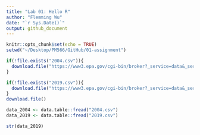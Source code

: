 ```yaml
---
title: "Lab 01: Hello R"
author: "Flemming Wu"
date: "`r Sys.Date()`"
output: github_document
---
```


```r
knitr::opts_chunk$set(echo = TRUE)
setwd("~/Desktop/PM566/GitHub/01-assignment")
```

```r
if(!file.exists("2004.csv")){
  download.file("https://www3.epa.gov/cgi-bin/broker?_service=data&_server=134.67.99.91&_port=4083&_sessionid=nI/i5nXSR52&_PROGRAM=dataprog.ad_viz_plotval_getdata.sas", destfile = "2004.csv", method="curl", timeout = 60)
}

if(!file.exists("2019.csv")){
  download.file("https://www3.epa.gov/cgi-bin/broker?_service=data&_server=134.67.99.91&_port=4089&_sessionid=zLNsslXSR52&_PROGRAM=dataprog.ad_viz_plotval_getdata.sas", destfile = "2019.csv", method="curl", timeout=60)
}
download.file()

data_2004 <- data.table::fread("2004.csv")
data_2019 <- data.table::fread("2019.csv")
```

```r
str(data_2019)
```


